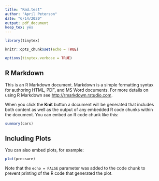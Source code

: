 ```yaml
---
title: "Rmd.test"
author: "April Peterson"
date: "6/14/2020"
output: pdf_document
keep_tex: yes
---
```


```r
library(tinytex)

knitr::opts_chunk$set(echo = TRUE)
```


```r
options(tinytex.verbose = TRUE)
```

## R Markdown

This is an R Markdown document. Markdown is a simple formatting syntax for authoring HTML, PDF, and MS Word documents. For more details on using R Markdown see <http://rmarkdown.rstudio.com>.

When you click the **Knit** button a document will be generated that includes both content as well as the output of any embedded R code chunks within the document. You can embed an R code chunk like this:

```r
summary(cars)
```

## Including Plots

You can also embed plots, for example:

```r
plot(pressure)
```

Note that the `echo = FALSE` parameter was added to the code chunk to prevent printing of the R code that generated the plot.

